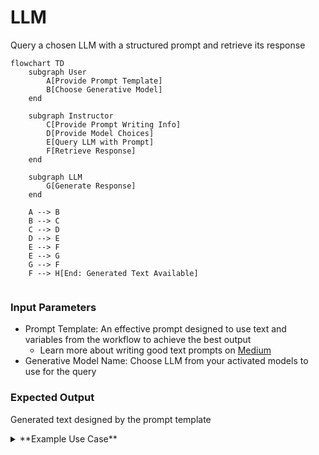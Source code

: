 # LLM

Query a chosen LLM with a structured prompt and retrieve its response
``` mermaid
flowchart TD
    subgraph User
        A[Provide Prompt Template]
        B[Choose Generative Model]
    end

    subgraph Instructor
        C[Provide Prompt Writing Info]
        D[Provide Model Choices]
        E[Query LLM with Prompt]
        F[Retrieve Response]
    end

    subgraph LLM
        G[Generate Response]
    end

    A --> B
    B --> C
    C --> D
    D --> E
    E --> F
    E --> G
    G --> F
    F --> H[End: Generated Text Available]


```
### Input Parameters

- Prompt Template: An effective prompt designed to use text and variables from the workflow to achieve the best output
    - Learn more about writing good text prompts on [Medium](https://medium.com/the-modern-scientist/best-prompt-techniques-for-best-llm-responses-24d2ff4f6bca)
- Generative Model Name: Choose LLM from your activated models to use for the query

### Expected Output

Generated text designed by the prompt template

<details>
<summary>**Example Use Case**</summary>

In this sample workflow, a LLM "travel agent" is queried with what the top 5
sights to see in the world. The node queries the LLM using the prompt and returns the response.

![Workflow View](/assets/llm-workflow.png)

</details>